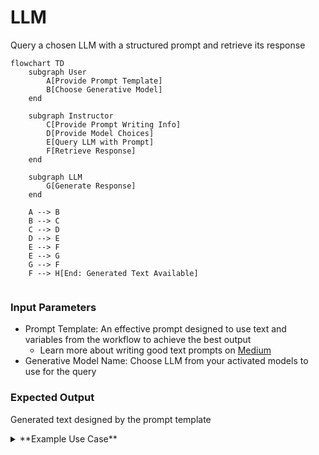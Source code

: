 # LLM

Query a chosen LLM with a structured prompt and retrieve its response
``` mermaid
flowchart TD
    subgraph User
        A[Provide Prompt Template]
        B[Choose Generative Model]
    end

    subgraph Instructor
        C[Provide Prompt Writing Info]
        D[Provide Model Choices]
        E[Query LLM with Prompt]
        F[Retrieve Response]
    end

    subgraph LLM
        G[Generate Response]
    end

    A --> B
    B --> C
    C --> D
    D --> E
    E --> F
    E --> G
    G --> F
    F --> H[End: Generated Text Available]


```
### Input Parameters

- Prompt Template: An effective prompt designed to use text and variables from the workflow to achieve the best output
    - Learn more about writing good text prompts on [Medium](https://medium.com/the-modern-scientist/best-prompt-techniques-for-best-llm-responses-24d2ff4f6bca)
- Generative Model Name: Choose LLM from your activated models to use for the query

### Expected Output

Generated text designed by the prompt template

<details>
<summary>**Example Use Case**</summary>

In this sample workflow, a LLM "travel agent" is queried with what the top 5
sights to see in the world. The node queries the LLM using the prompt and returns the response.

![Workflow View](/assets/llm-workflow.png)

</details>